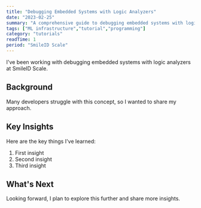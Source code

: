 ```yaml
---
title: "Debugging Embedded Systems with Logic Analyzers"
date: "2023-02-25"
summary: "A comprehensive guide to debugging embedded systems with logic analyzers. Learn the fundamentals and best practices."
tags: ["ML infrastructure","tutorial","programming"]
category: "tutorials"
readTime: 1
period: "SmileID Scale"
---
```


I've been working with debugging embedded systems with logic analyzers at SmileID Scale.

## Background

Many developers struggle with this concept, so I wanted to share my approach.

## Key Insights

Here are the key things I've learned:

1. First insight
2. Second insight
3. Third insight

## What's Next

Looking forward, I plan to explore this further and share more insights.

